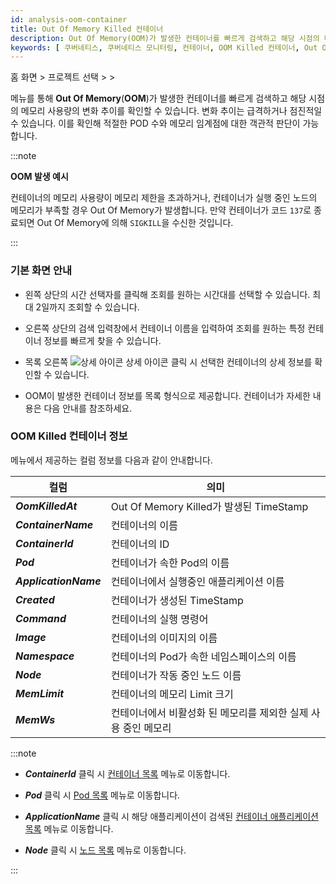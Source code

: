 ```yaml
---
id: analysis-oom-container
title: Out Of Memory Killed 컨테이너
description: Out Of Memory(OOM)가 발생한 컨테이너를 빠르게 검색하고 해당 시점의 메모리 사용량의 변화 추이를 확인할 수 있습니다.
keywords: [ 쿠버네티스, 쿠버네티스 모니터링, 컨테이너, OOM Killed 컨테이너, Out Of Memory ]
---
```


홈 화면 &gt; 프로젝트 선택 &gt; <Cmdname sid="side_container" className="uitext" /> &gt; <Cmdname sid="side_oomContainer" className="uitext" />

<Cmdname sid="side_oomContainer" className="uitext" /> 메뉴를 통해 **Out Of Memory**(**OOM**)가 발생한 컨테이너를 빠르게 검색하고 해당 시점의 메모리 사용량의 변화 추이를 확인할 수 있습니다. 변화 추이는 급격하거나 점진적일 수 있습니다. 이를 확인해 적절한 POD 수와 메모리 임계점에 대한 객관적 판단이 가능합니다.

:::note 

**OOM 발생 예시**

컨테이너의 메모리 사용량이 메모리 제한을 초과하거나, 컨테이너가 실행 중인 노드의 메모리가 부족할 경우 Out Of Memory가 발생합니다. 만약 컨테이너가 코드 `137`로 종료되면 Out Of Memory에 의해 `SIGKILL`을 수신한 것입니다.

:::

### 기본 화면 안내 

<ImgLang img='whatap_kubernetes_analysis_oom_container_1.png' desc='Out Of Memory Killed 컨테이너' />

* 왼쪽 상단의 시간 선택자를 클릭해 조회를 원하는 시간대를 선택할 수 있습니다. 최대 2일까지 조회할 수 있습니다.

* 오른쪽 상단의 검색 입력창에서 컨테이너 이름을 입력하여 조회를 원하는 특정 컨테이너 정보를 빠르게 찾을 수 있습니다.

* 목록 오른쪽 ![상세 아이콘](/img/ic-static.svg) 상세 아이콘 클릭 시 선택한 컨테이너의 상세 정보를 확인할 수 있습니다. 

* OOM이 발생한 컨테이너 정보를 목록 형식으로 제공합니다. 컨테이너가 자세한 내용은 다음 안내를 참조하세요.

### OOM Killed 컨테이너 정보 

<Cmdname sid="side_oomContainer" className="uitext" /> 메뉴에서 제공하는 컬럼 정보를 다음과 같이 안내합니다.

|컬럼|	의미|
|---|---|
|***OomKilledAt***|	Out Of Memory Killed가 발생된 TimeStamp|
|***ContainerName***|	컨테이너의 이름|
|***ContainerId***|	컨테이너의 ID|
|***Pod***|	컨테이너가 속한 Pod의 이름|
|***ApplicationName***|컨테이너에서 실행중인 애플리케이션 이름|
|***Created***|	컨테이너가 생성된 TimeStamp|
|***Command***|	컨테이너의 실행 명령어|
|***Image***|	컨테이너의 이미지의 이름|
|***Namespace***|	컨테이너의 Pod가 속한 네임스페이스의 이름|
|***Node***|	컨테이너가 작동 중인 노드 이름|
|***MemLimit***|	컨테이너의 메모리 Limit 크기|
|***MemWs***|	컨테이너에서 비활성화 된 메모리를 제외한 실제 사용 중인 메모리|


:::note 

* ***ContainerId*** 클릭 시 [컨테이너 목록](/kubernetes/resource-container-list) 메뉴로 이동합니다.

* ***Pod*** 클릭 시 [Pod 목록](/kubernetes/resource-pod-list) 메뉴로 이동합니다. 

* ***ApplicationName*** 클릭 시 해당 애플리케이션이 검색된 [컨테이너 애플리케이션 목록](/kubernetes/resource-application-list) 메뉴로 이동합니다. 

* ***Node*** 클릭 시 [노드 목록](/kubernetes/resource-node-list) 메뉴로 이동합니다. 

:::